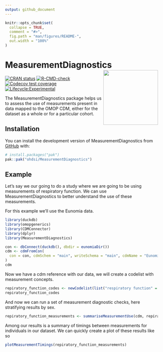```yaml
---
output: github_document
---
```


<!-- README.md is generated from README.Rmd. Please edit that file -->

```r
knitr::opts_chunk$set(
  collapse = TRUE,
  comment = "#>",
  fig.path = "man/figures/README-",
  out.width = "100%"
)
```

<!-- README.md is generated from README.Rmd. Please edit that file -->

# MeasurementDiagnostics <img src="man/HexstickerMeasurementDiagnostics.png" align="right" height="180"/>

<!-- badges: start -->
[![CRAN status](https://www.r-pkg.org/badges/version/MeasurementDiagnostics)](https://CRAN.R-project.org/package=MeasurementDiagnostics)
[![R-CMD-check](https://github.com/OHDSI/MeasurementDiagnostics/workflows/R-CMD-check/badge.svg)](https://github.com/OHDSI/MeasurementDiagnostics/actions)
[![Codecov test coverage](https://codecov.io/gh/OHDSI/MeasurementDiagnostics/branch/main/graph/badge.svg)](https://app.codecov.io/gh/OHDSI/MeasurementDiagnostics?branch=main)
[![Lifecycle:Experimental](https://img.shields.io/badge/Lifecycle-Experimental-339999)](https://lifecycle.r-lib.org/articles/stages.html#experimental)

<!-- badges: end -->

The MeasurementDiagnostics package helps us to assess the use of measurements present in data mapped to the OMOP CDM, either for the dataset as a whole or for a particular cohort.

## Installation

You can install the development version of MeasurementDiagnostics from [GitHub](https://github.com/) with:

``` r
# install.packages("pak")
pak::pak("ohdsi/MeasurementDiagnostics")
```

## Example

Let's say we our going to do a study where we are going to be using measurements of respiratory function. We can use MeasurementDiagnostics to better understand the use of these measurements.

For this example we'll use the Eunomia data. 

```r
library(duckdb)
library(omopgenerics)
library(CDMConnector)
library(dplyr)
library(MeasurementDiagnostics)
```

```r
con <- dbConnect(duckdb(), dbdir = eunomiaDir())
cdm <- cdmFromCon(
  con = con, cdmSchem = "main", writeSchema = "main", cdmName = "Eunomia"
)
cdm
```

Now we have a cdm reference with our data, we will create a codelist with measurement concepts.
```r
repiratory_function_codes <- newCodelist(list("respiratory function" = c(4052083L, 4133840L, 3011505L)))
repiratory_function_codes
```

And now we can run a set of measurement diagnostic checks, here stratifying results by sex.
```r
repiratory_function_measurements <- summariseMeasurementUse(cdm, repiratory_function_codes, bySex = TRUE)
```

Among our results is a summary of timings between measurements for individuals in our dataset. We can quickly create a plot of these results like so
```r
plotMeasurementTimings(repiratory_function_measurements)
```
